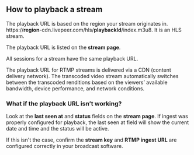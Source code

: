 
<DocsLayout title="How to playback a stream - Livepeer.com" description="How to playback a stream">


## How to playback a stream

The playback URL is based on the region your stream originates in.
https://<strong>region</strong>-cdn.livepeer.com/hls/<strong>playbackId</strong>/index.m3u8.
It is an HLS stream.

The playback URL is listed on the **stream page**.

All sessions for a stream have the same playback URL.

The playback URL for RTMP streams is delivered via a CDN (content delivery
network). The transcoded video stream automatically switches between the
transcoded renditions based on the viewers’ available bandwidth, device
performance, and network conditions.

### What if the playback URL isn’t working?

Look at the **last seen at** and **status** fields on the **stream page**. If
ingest was properly configured for playback, the last seen at field will show
the current date and time and the status will be active.

If this isn't the case, confirm the **stream key** and **RTMP ingest URL** are
configured correctly in your broadcast software.

</DocsLayout>

